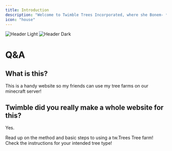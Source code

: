 ```yaml
---
title: Introduction
description: "Welcome to Twimble Trees Incorporated, where she Bonem- *multiple gunshots*"
icon: "house"
---
```


<img
  className="block dark:hidden"
  src="/images/headerlight.svg"
  alt="Header Light"
/>
<img
  className="hidden dark:block"
  src="/images/headerdark.svg"
  alt="Header Dark"
/>

# Q&A

## What is this?

This is a handy website so my friends can use my tree farms on our minecraft server!

## Twimble did you really make a whole website for this?

Yes.

<CardGroup cols={2}>
  <Card
    title="Learn the Basics!"
    icon="baby"
    href="basics"
  >
    Read up on the method and basic steps to using a tw.Trees Tree farm!
  </Card>
  <Card
    title="Tree Type Reference"
    icon="trees"
    href="types/oak"
  >
    Check the instructions for your intended tree type!
  </Card>
</CardGroup>
